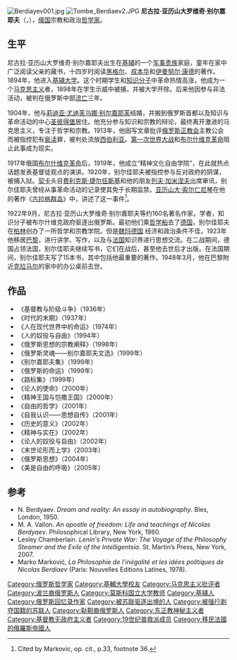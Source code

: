 {{Infobox philosopher
|region = 俄罗斯哲学
|era = 20世纪哲学
|name = 尼古拉·亚历山大罗维奇·别尔嘉耶夫
|image =
|birth_date = 1874年3月18日
|birth_place = [[俄罗斯帝国|俄罗斯帝国]][[基辅|基辅]] 
|death_date = {{dda|1948|3|24|1874|3|18}}
|death_place = [[法国|法国]][[克拉马尔|克拉马尔]] 
|school_tradition = [[存在主義神學|基督教存在主義]]
|main_interests = [[创造力|创造力]], [[道德|道德]], [[自由意志|自由意志]]
|influences = [[伊曼努尔·康德|伊曼努尔·康德]], [[雅各·波墨|雅各·波墨]], [[费奥多尔·陀思妥耶夫斯基|费奥多尔·陀思妥耶夫斯基]], [[Konstantin_Leontiev|Leontiev]]
|influenced = [[Davor_Džalto|Davor Džalto]], [[奥尔德斯·赫胥黎|奥尔德斯·赫胥黎]]、[[Richard_Kroner|Richard Kroner]]
|notable_ideas =
}}
[[File:Berdiayev001.jpg|thumb]]
[[File:Tombe_Berdiaev2.JPG|thumb]]
'''尼古拉·亚历山大罗维奇·别尔嘉耶夫'''（{{lang-ru|Никола́й Алекса́ндрович Бердя́ев}}，{{bd|1874年|3月18日|1948年|3月24日}}），[[俄国|俄国]]宗教和政治[[哲学家|哲学家]]。

==生平==
尼古拉·亚历山大罗维奇·别尔嘉耶夫出生在[[基辅|基辅]]的一个[[军事|军事]][[贵族|贵族]]家庭，童年在家中广泛阅读父亲的藏书，十四岁时阅读[[黑格尔|黑格尔]]、[[叔本华|叔本华]]和[[伊曼努尔·康德|伊曼努尔·康德]]的著作。1894年，他进入[[基辅大学|基辅大学]]。这个时期学生和[[知识分子|知识分子]]中革命热情高涨，他成为一个[[马克思主义|马克思主义]]者，1898年在学生示威中被捕，并被大学开除。后来他因参与非法活动，被判在俄罗斯中部[[流亡|流亡]]三年。

1904年，他与[[莉迪亚·尤迪芙乌娜·别尔嘉耶芙|莉迪亚·尤迪芙乌娜·别尔嘉耶芙]]结婚，并搬到俄罗斯首都以及知识与革命活动的中心[[圣彼得堡|圣彼得堡]]居住。他充分参与知识和宗教的辩论，最终离开激进的马克思主义，专注于哲学和宗教。1913年，他因写文章批评[[俄罗斯正教会|俄罗斯正教会]]主教公会而被指控犯有[[亵渎|亵渎]]罪，被判处流放[[西伯利亚|西伯利亚]]。[[第一次世界大战|第一次世界大战]]和[[布尔什维克革命|布尔什维克革命]]阻止此事成为现实。

1917年俄国[[布尔什维克革命|布尔什维克革命]]后，1919年，他成立“精神文化自由学院”，在此就热点话题发表基督徒观点的演讲。1920年，别尔佳耶夫被指控参与反对政府的阴谋，被捕入狱。[[契卡|契卡]]头目[[费利克斯·捷尔任斯基|费利克斯·捷尔任斯基]]和他的朋友[[列夫·加米涅夫|列夫·加米涅夫]]出席审讯，别尔佳耶夫曾经从事革命活动的记录使其免于长期监禁。[[亚历山大·索尔仁尼琴|亚历山大·索尔仁尼琴]]在他的著作《[[古拉格群岛|古拉格群岛]]》中，讲述了这一事件<ref>Cited by Markovic, op. cit., p.33, footnote 36.</ref>。

1922年9月，尼古拉·亚历山大罗维奇·别尔嘉耶夫等约160名著名作家，学者，知识分子被布尔什维克政府驱逐出俄罗斯。最初他们乘[[哲学船|哲学船]]去了[[德国|德国]]，别尔佳耶夫在[[柏林|柏林]]创办了一所哲学和宗教学院。但是[[魏玛共和国|魏玛德国]] 经济和政治条件不佳，1923年他移居[[巴黎|巴黎]]，进行讲学、写作，以及与[[法国|法国]]知识界进行思想交流。在二战期间，德国占领法国，别尔佳耶夫继续写书，它们在战后，甚至他去世后才出版。在法国期间，别尔佳耶夫写了15本书，其中包括他最重要的著作。1948年3月，他在巴黎附近[[克拉马尔|克拉马尔]]的家中的办公桌前去世。

== 作品 ==
*《基督教与阶级斗争》（1936年）
*《时代的末期》（1937年）
*《人在现代世界中的命运》（1974年）
*《人的奴役与自由》（1994年）
*《俄罗斯思想的宗教阐释》（1998年）
*《俄罗斯灵魂——别尔嘉耶夫文选》（1999年）
*《别尔嘉耶夫集》（1999年）
*《俄罗斯的命运》（1999年）
*《路标集》（1999年）
*《论人的使命》（2000年）
*《精神王国与恺撒王国》（2000年）
*《自由的哲学》（2001年）
*《自我认识——思想自传》（2001年）
*《历史的意义》（2002年）
*《精神与实在》（2002年）
*《论人的奴役与自由》（2002年）
*《末世论形而上学》（2003年）
*《俄罗斯思想》（2004年）
*《美是自由的呼吸》（2005年）

==参考==
{{reflist|2}}
*N. Berdyaev. ''Dream and reality: An essay in autobiography''. Bles, London, 1950.
*M. A. Vallon. ''An apostle of freedom: Life and teachings of Nicolas Berdyaev''. Philosophical Library, New York, 1960.
*Lesley Chamberlain. ''Lenin's Private War: The Voyage of the Philosophy Steamer and the Exile of the Intelligentsia''. St. Martin’s Press, New York, 2007.
*Marko Marković, ''La Philosophie de l'inégalité et les idées politiques de Nicolas Berdiaev'' (Paris: Nouvelles Editions Latines, 1978).
{{Authority control}}
{{DEFAULTSORT:Berdyaev, Nikolai}}

[[Category:俄罗斯哲学家|Category:俄罗斯哲学家]]
[[Category:基輔大學校友|Category:基輔大學校友]]
[[Category:马克思主义批评者|Category:马克思主义批评者]]
[[Category:波兰裔俄罗斯人|Category:波兰裔俄罗斯人]]
[[Category:莫斯科国立大学教师|Category:莫斯科国立大学教师]]
[[Category:基辅人|Category:基辅人]]
[[Category:俄罗斯回忆录作家|Category:俄罗斯回忆录作家]]
[[Category:被苏联驱逐出境的人|Category:被苏联驱逐出境的人]]
[[Category:被强行剥夺国籍的苏联人|Category:被强行剥夺国籍的苏联人]]
[[Category:鞑靼裔俄罗斯人|Category:鞑靼裔俄罗斯人]]
[[Category:东正教神秘主义者|Category:东正教神秘主义者]]
[[Category:基督教无政府主义者|Category:基督教无政府主义者]]
[[Category:19世纪普救派成员|Category:19世纪普救派成员]]
[[Category:移民法國的俄羅斯帝國人|Category:移民法國的俄羅斯帝國人]]